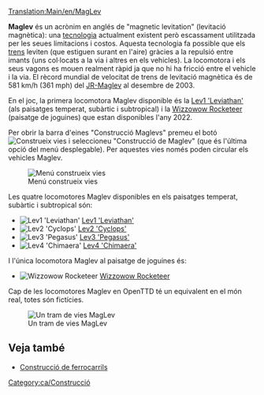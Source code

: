[[Translation:Main/en/MagLev]]{{en/-}}{{ca/Tipus de ferrocarrils}}

'''Maglev''' és un acrònim en anglés de "magnetic levitation" (levitació magnètica): una [http://ca.wikipedia.org/wiki/Levitació_magnètica tecnologia] actualment existent però escassament utilitzada per les seues limitacions i costos. Aquesta tecnologia fa possible que els [[Main/ca/Trens|trens]] leviten (que estiguen surant en l'aire) gràcies a la repulsió entre imants (uns col·locats a la via i altres en els vehicles). La locomotora i els seus vagons es mouen realment ràpid ja que no hi ha fricció entre el vehicle i la via. El rècord mundial de velocitat de trens de levitació magnètica és de 581 km/h (361 mph) del [http://en.wikipedia.org/wiki/Maglev JR-Maglev] al desembre de 2003.

En el joc, la primera locomotora Maglev disponible és la [[Main/ca/Lev1 'Leviathan'| Lev1 'Leviathan']] (als paisatges temperat, subàrtic i subtropical) i la [[Main/ca/Wizzowow Rocketeer|Wizzowow Rocketeer]] (paisatge de joguines) que estan disponibles l'any 2022.

Per obrir la barra d'eines "Construcció Maglevs" premeu el botó [[File:en/manual html m772c5b23.png|Construeix vies]] i seleccioneu "Construcció de Maglev" (que és l'última opció del menú desplegable). Per aquestes vies només poden circular els vehicles Maglev.

[[File:ca/Openttd-rail1.png|none|Menú construeix vies]]

Les quatre locomotores Maglev disponibles en els paisatges temperat, subàrtic i subtropical són:
*[[File:en/Lev1leviathan.png|Lev1 'Leviathan']] [[Main/ca/Lev1 'Leviathan'|Lev1 'Leviathan']]
*[[File:en/Lev2cyclops.png|Lev2 'Cyclops']] [[Main/ca/Lev2 'Cyclops'|Lev2 'Cyclops']]
*[[File:en/Lev3pegasus.png|Lev3 'Pegasus']] [[Main/ca/Lev3 'Pegasus'|Lev3 'Pegasus']]
*[[File:en/Lev4chimaerarhead.png|Lev4 'Chimaera']] [[Main/ca/Lev4 'Chimaera'|Lev4 'Chimaera']]
I l'única locomotora Maglev al paisatge de joguines és:
*[[File:en/Wizzowowrocketeer.png|Wizzowow Rocketeer]] [[Main/ca/Wizzowow Rocketeer|Wizzowow Rocketeer]]

Cap de les locomotores Maglev en OpenTTD té un equivalent en el món real, totes són fictícies.

[[File:en/MaglevTemp.png|none|frame|Un tram de vies MagLev]]

==Veja també==
*[[Main/ca/Construcció de ferrocarrils|Construcció de ferrocarrils]]

[[Category:ca/Construcció]]